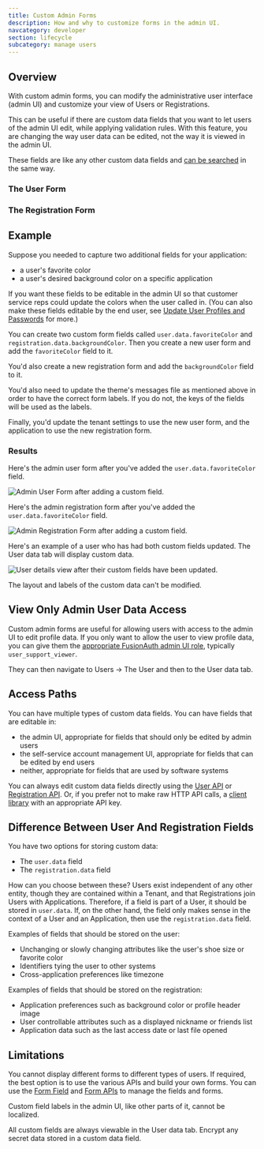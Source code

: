 ```yaml
---
title: Custom Admin Forms
description: How and why to customize forms in the admin UI.
navcategory: developer
section: lifecycle
subcategory: manage users
---
```


## Overview

With custom admin forms, you can modify the administrative user interface (admin UI) and customize your view of Users or Registrations.

This can be useful if there are custom data fields that you want to let users of the admin UI edit, while applying validation rules. With this feature, you are changing the way user data can be edited, not the way it is viewed in the admin UI.

These fields are like any other custom data fields and [can be searched](/docs/lifecycle/manage-users/search/user-search-with-elasticsearch) in the same way.

<PremiumEditionBlurb />

### The User Form

<AdminUserForm />

### The Registration Form

<AdminUserRegistrationForm />

## Example

Suppose you needed to capture two additional fields for your application:

* a user's favorite color 
* a user's desired background color on a specific application

If you want these fields to be editable in the admin UI so that customer service reps could update the colors when the user called in. (You can also make these fields editable by the end user, see [Update User Profiles and Passwords](/docs/lifecycle/manage-users/account-management/updating-user-data) for more.)

You can create two custom form fields called `user.data.favoriteColor` and `registration.data.backgroundColor`. Then you create a new user form and add the `favoriteColor` field to it.

You'd also create a new registration form and add the `backgroundColor` field to it. 

You'd also need to update the theme's messages file as mentioned above in order to have the correct form labels. If you do not, the keys of the fields will be used as the labels.

Finally, you'd update the tenant settings to use the new user form, and the application to use the new registration form. 

### Results

Here's the admin user form after you've added the `user.data.favoriteColor` field. 

![Admin User Form after adding a custom field.](/img/docs/lifecycle/manage-users/custom-admin-forms/custom-user-form.png)

Here's the admin registration form after you've added the `user.data.favoriteColor` field. 

![Admin Registration Form after adding a custom field.](/img/docs/lifecycle/manage-users/custom-admin-forms/custom-registration-form.png)

Here's an example of a user who has had both custom fields updated. The <Breadcrumb>User data</Breadcrumb> tab will display custom data. 


![User details view after their custom fields have been updated.](/img/docs/lifecycle/manage-users/custom-admin-forms/display-custom-data.png)

The layout and labels of the custom data can't be modified.

## View Only Admin User Data Access

Custom admin forms are useful for allowing users with access to the admin UI to edit profile data. If you only want to allow the user to view profile data, you can give them the [appropriate FusionAuth admin UI role](/docs/get-started/core-concepts/roles#fusionauth-application-roles), typically `user_support_viewer`.

They can then navigate to <Breadcrumb>Users -> The User</Breadcrumb> and then to the <Breadcrumb>User data</Breadcrumb> tab.

## Access Paths

You can have multiple types of custom data fields. You can have fields that are editable in:

* the admin UI, appropriate for fields that should only be edited by admin users
* the self-service account management UI, appropriate for fields that can be edited by end users
* neither, appropriate for fields that are used by software systems

You can always edit custom data fields directly using the [User API](/docs/apis/users) or [Registration API](/docs/apis/registrations). Or, if you prefer not to make raw HTTP API calls, a [client library](/docs/sdks) with an appropriate API key.

## Difference Between User And Registration Fields

You have two options for storing custom data:

* The `user.data` field
* The `registration.data` field

How can you choose between these? Users exist independent of any other entity, though they are contained within a Tenant, and that Registrations join Users with Applications. Therefore, if a field is part of a User, it should be stored in `user.data`. If, on the other hand, the field only makes sense in the context of a User and an Application, then use the `registration.data` field.

Examples of fields that should be stored on the user:

* Unchanging or slowly changing attributes like the user's shoe size or favorite color
* Identifiers tying the user to other systems
* Cross-application preferences like timezone

Examples of fields that should be stored on the registration:

* Application preferences such as background color or profile header image
* User controllable attributes such as a displayed nickname or friends list
* Application data such as the last access date or last file opened

## Limitations

You cannot display different forms to different types of users. If required, the best option is to use the various APIs and build your own forms. You can use the [Form Field](/docs/apis/custom-forms/form-fields) and [Form APIs](/docs/apis/custom-forms/forms) to manage the fields and forms.

Custom field labels in the admin UI, like other parts of it, cannot be localized.

All custom fields are always viewable in the <Breadcrumb>User data</Breadcrumb> tab. Encrypt any secret data stored in a custom data field.
